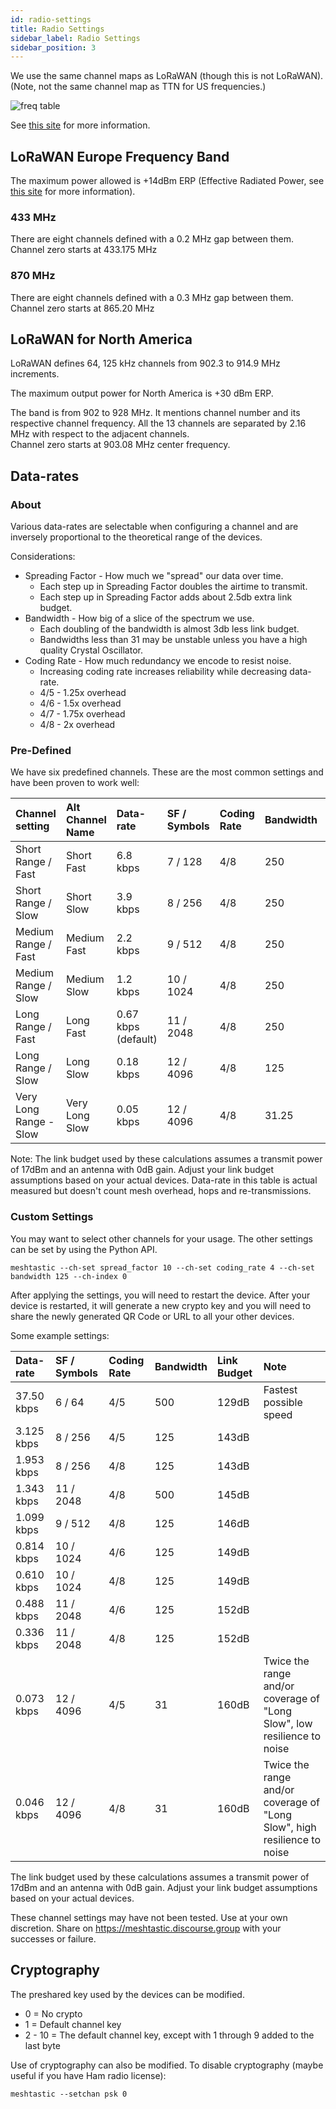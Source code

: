 ```yaml
---
id: radio-settings
title: Radio Settings
sidebar_label: Radio Settings
sidebar_position: 3
---
```


We use the same channel maps as LoRaWAN (though this is not LoRaWAN).
(Note, not the same channel map as TTN for US frequencies.)

![freq table](/img/LoRa-Frequency-Bands.jpg)

See [this site](https://www.rfwireless-world.com/Tutorials/LoRa-channels-list.html) for more information.

## LoRaWAN Europe Frequency Band

The maximum power allowed is +14dBm ERP (Effective Radiated Power, see [this site](https://en.wikipedia.org/wiki/Effective_radiated_power) for more information).

### 433 MHz

There are eight channels defined with a 0.2 MHz gap between them.
Channel zero starts at 433.175 MHz

### 870 MHz

There are eight channels defined with a 0.3 MHz gap between them.
Channel zero starts at 865.20 MHz

## LoRaWAN for North America

LoRaWAN defines 64, 125 kHz channels from 902.3 to 914.9 MHz increments.

The maximum output power for North America is +30 dBm ERP.

The band is from 902 to 928 MHz. It mentions channel number and its respective channel frequency. All the 13 channels are separated by 2.16 MHz with respect to the adjacent channels.  
Channel zero starts at 903.08 MHz center frequency.

## Data-rates

### About

Various data-rates are selectable when configuring a channel and are inversely proportional to the theoretical range of the devices.

Considerations:

- Spreading Factor - How much we "spread" our data over time.
  - Each step up in Spreading Factor doubles the airtime to transmit.
  - Each step up in Spreading Factor adds about 2.5db extra link budget.
- Bandwidth - How big of a slice of the spectrum we use.
  - Each doubling of the bandwidth is almost 3db less link budget.
  - Bandwidths less than 31 may be unstable unless you have a high quality Crystal Oscillator.
- Coding Rate - How much redundancy we encode to resist noise.
  - Increasing coding rate increases reliability while decreasing data-rate.
  - 4/5 - 1.25x overhead
  - 4/6 - 1.5x overhead
  - 4/7 - 1.75x overhead
  - 4/8 - 2x overhead

### Pre-Defined

We have six predefined channels. These are the most common settings and have been proven to work well:

| Channel setting     | Alt Channel Name | Data-rate           | SF / Symbols | Coding Rate | Bandwidth | Link Budget |
| :------------------ | :--------------- | :------------------ | :----------- | :---------- | :-------- | :---------- |
| Short Range / Fast  | Short Fast       | 6.8 kbps            | 7 / 128      | 4/8         | 250       | 137dB       |
| Short Range / Slow  | Short Slow       | 3.9 kbps            | 8 / 256      | 4/8         | 250       | 140dB       |
| Medium Range / Fast | Medium Fast      | 2.2 kbps            | 9 / 512      | 4/8         | 250       | 143dB       |
| Medium Range / Slow | Medium Slow      | 1.2 kbps            | 10 / 1024    | 4/8         | 250       | 146dB       |
| Long Range / Fast   | Long Fast        | 0.67 kbps (default) | 11 / 2048    | 4/8         | 250       | 148.5dB     |
| Long Range / Slow   | Long Slow        | 0.18 kbps           | 12 / 4096    | 4/8         | 125       | 154dB       |
| Very Long Range - Slow   | Very Long Slow       | 0.05 kbps  | 12 / 4096    | 4/8         | 31.25     | 160.1dB    |

Note: The link budget used by these calculations assumes a transmit power of 17dBm and an antenna with 0dB gain. Adjust your link budget assumptions based on your actual devices. Data-rate in this table is actual measured but doesn't count mesh overhead, hops and re-transmissions.

### Custom Settings

You may want to select other channels for your usage. The other settings can be set by using the Python API.

```shell
meshtastic --ch-set spread_factor 10 --ch-set coding_rate 4 --ch-set bandwidth 125 --ch-index 0
```

After applying the settings, you will need to restart the device. After your device is restarted, it will generate a new crypto key and you will need to share the newly generated QR Code or URL to all your other devices.

Some example settings:

| Data-rate  | SF / Symbols | Coding Rate | Bandwidth | Link Budget | Note                                                                     |
| :--------- | :----------- | :---------- | :-------- | :---------- | :----------------------------------------------------------------------- |
| 37.50 kbps | 6 / 64       | 4/5         | 500       | 129dB       | Fastest possible speed                                                   |
| 3.125 kbps | 8 / 256      | 4/5         | 125       | 143dB       |                                                                          |
| 1.953 kbps | 8 / 256      | 4/8         | 125       | 143dB       |                                                                          |
| 1.343 kbps | 11 / 2048    | 4/8         | 500       | 145dB       |                                                                          |
| 1.099 kbps | 9 / 512      | 4/8         | 125       | 146dB       |                                                                          |
| 0.814 kbps | 10 / 1024    | 4/6         | 125       | 149dB       |                                                                          |
| 0.610 kbps | 10 / 1024    | 4/8         | 125       | 149dB       |                                                                          |
| 0.488 kbps | 11 / 2048    | 4/6         | 125       | 152dB       |                                                                          |
| 0.336 kbps | 11 / 2048    | 4/8         | 125       | 152dB       |                                                                          |
| 0.073 kbps | 12 / 4096    | 4/5         | 31        | 160dB       | Twice the range and/or coverage of "Long Slow", low resilience to noise  |
| 0.046 kbps | 12 / 4096    | 4/8         | 31        | 160dB       | Twice the range and/or coverage of "Long Slow", high resilience to noise |

The link budget used by these calculations assumes a transmit power of 17dBm and an antenna with 0dB gain. Adjust your link budget assumptions based on your actual devices.

These channel settings may have not been tested. Use at your own discretion. Share on <https://meshtastic.discourse.group> with your successes or failure.

## Cryptography

The preshared key used by the devices can be modified.

- 0 = No crypto
- 1 = Default channel key
- 2 - 10 = The default channel key, except with 1 through 9 added to the last byte

Use of cryptography can also be modified. To disable cryptography (maybe useful if you have Ham radio license):

```shell
meshtastic --setchan psk 0
```

